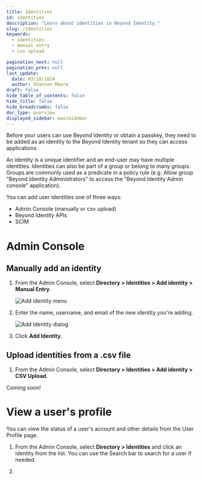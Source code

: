 ```yaml
---
title: Identities
id: identities
description: "Learn about identities in Beyond Identity."
slug: /identities
keywords:
  - identities
  - manual entry
  - csv upload 

pagination_next: null
pagination_prev: null
last_update:
  date: 03/18/2024
  author: Shannon Moore
draft: false
hide_table_of_contents: false
hide_title: false
hide_breadcrumbs: false
doc_type: overview
displayed_sidebar: mainSidebar
---
```


Before your users can use Beyond Identity or obtain a passkey, they need to be added as an identity to the Beyond Identity tenant so they can access applications.

An identity is a unique identifier and an end-user may have multiple identities. Identities can also be part of a group or belong to many groups. Groups are commonly used as a predicate in a policy rule (e.g. Allow group "Beyond Identity Administrators" to access the "Beyond Identity Admin console" application).

You can add user identities one of three ways:

- Admin Console (manually or csv upload)
- Beyond Identity APIs
- SCIM

# Admin Console

## Manually add an identity

1. From the Admin Console, select **Directory > Identities > Add identity > Manual Entry**.

   ![Add identity menu](../images/directory/add-id-menu.png)

2. Enter the name, username, and email of the new identity you're adding.

   ![Add Identity dialog](../images/directory/add-id.png)

3. Click **Add Identity**.

## Upload identities from a .csv file
1. From the Admin Console, select **Directory > Identities > Add identity > CSV Upload**.

Coming soon!



# View a user's profile

You can view the status of a user's account and other details from the User Profile page. 


1. From the Admin Console, select **Directory > Identities** and click an identity from the list. You can use the Search bar to search for a user if needed.

2. 


